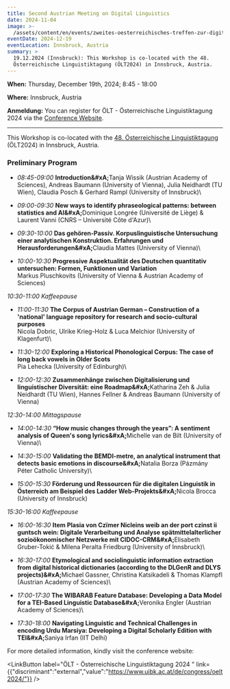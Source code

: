 ```yaml
---
title: Second Austrian Meeting on Digital Linguistics
date: 2024-11-04
image: >-
  /assets/content/en/events/zweites-oesterreichisches-treffen-zur-digitalen-linguistik/image.png
eventDate: 2024-12-19
eventLocation: Innsbruck, Austria
summary: >
  19.12.2024 (Innsbruck): This Workshop is co-located with the 48.
  Österreichische Linguistiktagung (ÖLT2024) in Innsbruck, Austria.
---
```

**When:** Thursday, December 19th, 2024; 8:45 - 18:00

**Where:** Innsbruck, Austria

**Anmeldung:** You can register for ÖLT - Österreichische Linguistiktagung 2024 via the [Conference Website](https://www.uibk.ac.at/de/congress/oelt2024/anmeldung/).

---

This Workshop is co-located with the [48. Österreichische Linguistiktagung](https://www.uibk.ac.at/de/congress/oelt2024/) (ÖLT2024) in Innsbruck, Austria.

### Preliminary Program

* *08:45-09:00* **Introduction\&#xA;**&#x54;anja Wissik (Austrian Academy of Sciences), Andreas Baumann (University of Vienna), Julia Neidhardt (TU Wien), Claudia Posch & Gerhard Rampl (University of Innsbruck)\

* *09:00-09:30* **New ways to identify phraseological patterns: between statistics and AI\&#xA;**&#x44;ominique Longrée (Université de Liège) & Laurent Vanni (CNRS – Université Côte d'Azur)\

* *09:30-10:00* **Das gehören-Passiv. Korpuslinguistische Untersuchung einer analytischen Konstruktion. Erfahrungen und Herausforderungen\&#xA;**&#x43;laudia Mattes (University of Vienna)\

* *10:00-10:30* **Progressive Aspektualität des Deutschen quantitativ untersuchen: Formen, Funktionen und Variation** \
  Markus Pluschkovits (University of Vienna & Austrian Academy of Sciences)

*10:30-11:00 Kaffeepause*

* *11:00-11:30* **The Corpus of Austrian German – Construction of a 'national' language repository for research and socio-cultural purposes** \
  Nicola Dobric, Ulrike Krieg-Holz & Luca Melchior (University of Klagenfurt)\

* *11:30-12:00* **Exploring a Historical Phonological Corpus: The case of long back vowels in Older Scots** \
  Pia Lehecka (University of Edinburgh)\

* *12:00-12:30* **Zusammenhänge zwischen Digitalisierung und linguistischer Diversität: eine Roadmap\&#xA;**&#x4B;atharina Zeh & Julia Neidhardt (TU Wien), Hannes Fellner & Andreas Baumann (University of Vienna)

*12:30-14:00 Mittagspause*

* *14:00-14:30* **“How music changes through the years”: A sentiment analysis of Queen's song lyrics\&#xA;**&#x4D;ichelle van de Bilt (University of Vienna)\

* *14:30-15:00* **Validating the BEMDI-metre, an analytical instrument that detects basic emotions in discourse\&#xA;**&#x4E;atalia Borza (Pázmány Péter Catholic University)\

* *15:00-15:30* **Förderung und Ressourcen für die digitalen Linguistik in Österreich am Beispiel des Ladder Web-Projekts\&#xA;**&#x4E;icola Brocca (University of Innsbruck)

*15:30-16:00 Kaffeepause*

* *16:00-16:30* **Item Plasia von Czïmer Nicleins weib an der port czinst ii guntsch wein: Digitale Verarbeitung und Analyse spätmittelalterlicher sozioökonomischer Netzwerke mit CIDOC-CRM\&#xA;**&#x45;lisabeth Gruber-Tokić & Milena Peralta Friedburg (University of Innsbruck)\

* *16:30-17:00* **Etymological and sociolinguistic information extraction from digital historical dictionaries (according to the DLGenR and DLYS projects)\&#xA;**&#x4D;ichael Gassner, Christina Katsikadeli & Thomas Klampfl (Austrian Academy of Sciences)\

* *17:00-17:30* **The WIBARAB Feature Database: Developing a Data Model for a TEI-Based Linguistic Database\&#xA;**&#x56;eronika Engler (Austrian Academy of Sciences)\

* *17:30-18:00* **Navigating Linguistic and Technical Challenges in encoding Urdu Marsiya: Developing a Digital Scholarly Edition with TEI\&#xA;**&#x53;aniya Irfan (IIT Delhi)

For more detailed information, kindly visit the conference website:

<LinkButton label="ÖLT - Österreichische Linguistiktagung 2024 " link={{"discriminant":"external","value":"https://www.uibk.ac.at/de/congress/oelt2024/"}} />
